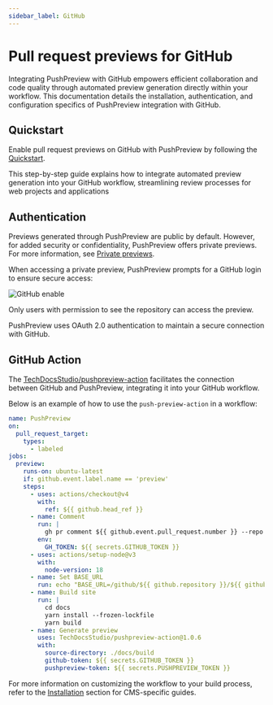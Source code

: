 ```yaml
---
sidebar_label: GitHub
---
```


# Pull request previews for GitHub

Integrating PushPreview with GitHub empowers efficient collaboration and code quality through automated preview generation directly within your workflow. This documentation details the installation, authentication, and configuration specifics of PushPreview integration with GitHub.

## Quickstart

Enable pull request previews on GitHub with PushPreview by following the [Quickstart](/quickstart.md). 

This step-by-step guide explains how to integrate automated preview generation into your GitHub workflow, streamlining review processes for web projects and applications

## Authentication

Previews generated through PushPreview are public by default. However, for added security or confidentiality, PushPreview offers private previews. For more information, see [Private previews](/configuration/private-previews.md).

When accessing a private preview, PushPreview prompts for a GitHub login to ensure secure access:

![GitHub enable](../images/auth-github.png)

Only users with permission to see the repository can access the preview.

PushPreview uses OAuth 2.0 authentication to maintain a secure connection with GitHub.

## GitHub Action

The [TechDocsStudio/pushpreview-action](https://github.com/TechDocsStudio/pushpreview-action) facilitates the connection between GitHub and PushPreview, integrating it into your GitHub workflow.

Below is an example of how to use the `push-preview-action` in a workflow:

```yaml
name: PushPreview
on:
  pull_request_target:
    types:
      - labeled
jobs:
  preview:
    runs-on: ubuntu-latest
    if: github.event.label.name == 'preview'
    steps:
      - uses: actions/checkout@v4
        with:
          ref: ${{ github.head_ref }}
      - name: Comment
        run: |
          gh pr comment ${{ github.event.pull_request.number }} --repo ${{ github.repository }} --body "⚙️ Hang tight! PushPreview is currently building your preview. We'll share the URL as soon as it's ready."
        env:
          GH_TOKEN: ${{ secrets.GITHUB_TOKEN }}
      - uses: actions/setup-node@v3
        with:
          node-version: 18
      - name: Set BASE_URL
        run: echo "BASE_URL=/github/${{ github.repository }}/${{ github.event.number }}/" >> $GITHUB_ENV
      - name: Build site
        run: |
          cd docs
          yarn install --frozen-lockfile
          yarn build
      - name: Generate preview
        uses: TechDocsStudio/pushpreview-action@1.0.6
        with:
          source-directory: ./docs/build
          github-token: ${{ secrets.GITHUB_TOKEN }}
          pushpreview-token: ${{ secrets.PUSHPREVIEW_TOKEN }}
```

For more information on customizing the workflow to your build process, refer to the [Installation](/category/installation) section for CMS-specific guides.
